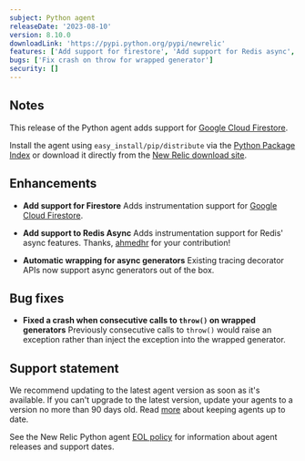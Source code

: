 ```yaml
---
subject: Python agent
releaseDate: '2023-08-10'
version: 8.10.0
downloadLink: 'https://pypi.python.org/pypi/newrelic'
features: ['Add support for firestore', 'Add support for Redis async', 'Add automatic wrapping for async generators']
bugs: ['Fix crash on throw for wrapped generator']
security: []
---
```


## Notes

This release of the Python agent adds support for [Google Cloud Firestore](https://pypi.org/project/google-cloud-firestore/).

Install the agent using `easy_install/pip/distribute` via the [Python Package Index](https://pypi.python.org/pypi/newrelic) or download it directly from the [New Relic download site](https://download.newrelic.com/python_agent/release).

## Enhancements

* **Add support for Firestore**
Adds instrumentation support for [Google Cloud Firestore](https://pypi.org/project/google-cloud-firestore/).

* **Add support to Redis Async**
Adds instrumentation support for Redis' async features.  Thanks, [ahmedhr](https://github.com/ahmedhr) for your contribution!

* **Automatic wrapping for async generators**
Existing tracing decorator APIs now support async generators out of the box.

## Bug fixes

* **Fixed a crash when consecutive calls to `throw()` on wrapped generators**
Previously consecutive calls to `throw()` would raise an exception rather than inject the exception into the wrapped generator.

## Support statement

We recommend updating to the latest agent version as soon as it's available. If you can't upgrade to the latest version, update your agents to a version no more than 90 days old. Read [more](/docs/new-relic-solutions/new-relic-one/install-configure/update-new-relic-agent/) about keeping agents up to date. 

See the New Relic Python agent [EOL policy](/docs/apm/agents/python-agent/getting-started/python-agent-eol-policy/) for information about agent releases and support dates. 
